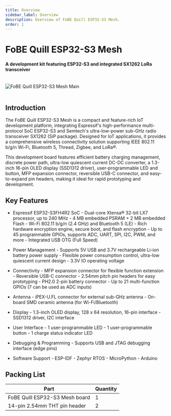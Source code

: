 ```yaml
---
title: Overview
sidebar_label: Overview
description: Overview of FoBE Quill ESP32-S3 Mesh.
order: 1
---
```


# FoBE Quill ESP32-S3 Mesh

#### A development kit featuring ESP32-S3 and integrated SX1262 LoRa transceiver

<br/>
<div style={{ textAlign: 'center' }}>
  <img src="/img/products/f1102-r1a.main.png" alt="FoBE Quill ESP32-S3 Mesh Main" style={{ width: '80%', height: 'auto' }} />
</div>
<br/>

## Introduction

The FoBE Quill ESP32-S3 Mesh is a compact and feature-rich IoT development platform, integrating Espressif's high-performance multi-protocol SoC ESP32-S3 and Semtech's ultra-low-power sub-GHz radio transceiver SX1262 (SiP package). Designed for IoT applications, it provides a comprehensive wireless connectivity solution supporting IEEE 802.11 b/g/n Wi-Fi, Bluetooth 5, Thread, Zigbee, and LoRa®.

This development board features efficient battery charging management, discrete power path, ultra-low quiescent current DC-DC converter, a 1.3-inch 16-pin OLED display (SSD1312 driver), user-programmable LED and button, MFP expansion connector, reversible USB-C connector, and easy-to-expand pin headers, making it ideal for rapid prototyping and development.

## Key Features

* Espressif ESP32-S3FH4R2 SoC
        - Dual-core Xtensa® 32-bit LX7 processor, up to 240 MHz
        - 4 MB embedded PSRAM + 2 MB embedded Flash
        - Wi-Fi 802.11 b/g/n (2.4 GHz) and Bluetooth 5 (LE)
        - Rich hardware encryption engine, secure boot, and flash encryption
        - Up to 45 programmable GPIOs, supports ADC, UART, SPI, I2C, PWM, and more
        - Integrated USB OTG (Full Speed)

* Power Management
        - Supports 5V USB and 3.7V rechargeable Li-ion battery power supply
        - Flexible power consumption control, ultra-low quiescent current design
        - 3.3V IO operating voltage

* Connectivity
        - MFP expansion connector for flexible function extension
        - Reversible USB-C connector
        - 2.54mm pitch pin headers for easy prototyping
        - PH2.0 2-pin battery connector
        - Up to 21 multi-function GPIOs (7 can be used as ADC inputs)

* Antenna
        - iPEX-U.FL connector for external sub-GHz antenna
        - On-board SMD ceramic antenna (for Wi-Fi/Bluetooth)

* Display
        - 1.3-inch OLED display, 128 x 64 resolution, 16-pin interface
        - SSD1312 driver, I2C interface

* User Interface
        - 1 user-programmable LED
        - 1 user-programmable button
        - 1 charge status indicator LED

* Debugging & Programming
        - Supports USB and JTAG debugging interface (edge pins)

* Software Support
        - ESP-IDF
        - Zephyr RTOS
        - MicroPython
        - Arduino

## Packing List

| Part                          | Quantity |
|-------------------------------|----------|
| FoBE Quill ESP32-S3 Mesh board| 1        |
| 14-pin 2.54mm THT pin header  | 2        |
